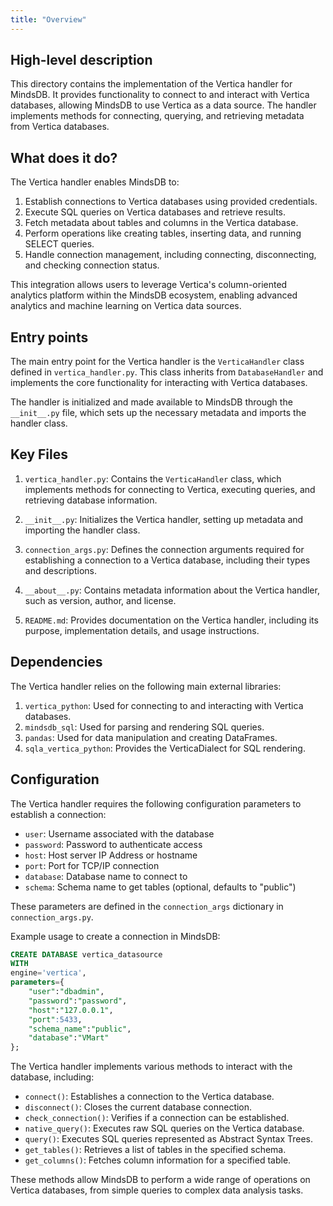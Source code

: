 ```yaml
---
title: "Overview"
---
```


## High-level description
This directory contains the implementation of the Vertica handler for MindsDB. It provides functionality to connect to and interact with Vertica databases, allowing MindsDB to use Vertica as a data source. The handler implements methods for connecting, querying, and retrieving metadata from Vertica databases.

## What does it do?
The Vertica handler enables MindsDB to:
1. Establish connections to Vertica databases using provided credentials.
2. Execute SQL queries on Vertica databases and retrieve results.
3. Fetch metadata about tables and columns in the Vertica database.
4. Perform operations like creating tables, inserting data, and running SELECT queries.
5. Handle connection management, including connecting, disconnecting, and checking connection status.

This integration allows users to leverage Vertica's column-oriented analytics platform within the MindsDB ecosystem, enabling advanced analytics and machine learning on Vertica data sources.

## Entry points
The main entry point for the Vertica handler is the `VerticaHandler` class defined in `vertica_handler.py`. This class inherits from `DatabaseHandler` and implements the core functionality for interacting with Vertica databases.

The handler is initialized and made available to MindsDB through the `__init__.py` file, which sets up the necessary metadata and imports the handler class.

## Key Files
1. `vertica_handler.py`: Contains the `VerticaHandler` class, which implements methods for connecting to Vertica, executing queries, and retrieving database information.

2. `__init__.py`: Initializes the Vertica handler, setting up metadata and importing the handler class.

3. `connection_args.py`: Defines the connection arguments required for establishing a connection to a Vertica database, including their types and descriptions.

4. `__about__.py`: Contains metadata information about the Vertica handler, such as version, author, and license.

5. `README.md`: Provides documentation on the Vertica handler, including its purpose, implementation details, and usage instructions.

## Dependencies
The Vertica handler relies on the following main external libraries:
1. `vertica_python`: Used for connecting to and interacting with Vertica databases.
2. `mindsdb_sql`: Used for parsing and rendering SQL queries.
3. `pandas`: Used for data manipulation and creating DataFrames.
4. `sqla_vertica_python`: Provides the VerticaDialect for SQL rendering.

## Configuration
The Vertica handler requires the following configuration parameters to establish a connection:
- `user`: Username associated with the database
- `password`: Password to authenticate access
- `host`: Host server IP Address or hostname
- `port`: Port for TCP/IP connection
- `database`: Database name to connect to
- `schema`: Schema name to get tables (optional, defaults to "public")

These parameters are defined in the `connection_args` dictionary in `connection_args.py`.

Example usage to create a connection in MindsDB:

```sql
CREATE DATABASE vertica_datasource
WITH
engine='vertica',
parameters={
    "user":"dbadmin",
    "password":"password",
    "host":"127.0.0.1",
    "port":5433,
    "schema_name":"public",
    "database":"VMart"
};
```

The Vertica handler implements various methods to interact with the database, including:
- `connect()`: Establishes a connection to the Vertica database.
- `disconnect()`: Closes the current database connection.
- `check_connection()`: Verifies if a connection can be established.
- `native_query()`: Executes raw SQL queries on the Vertica database.
- `query()`: Executes SQL queries represented as Abstract Syntax Trees.
- `get_tables()`: Retrieves a list of tables in the specified schema.
- `get_columns()`: Fetches column information for a specified table.

These methods allow MindsDB to perform a wide range of operations on Vertica databases, from simple queries to complex data analysis tasks.